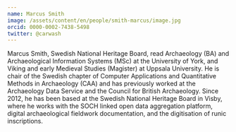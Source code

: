 ```yaml
---
name: Marcus Smith
image: /assets/content/en/people/smith-marcus/image.jpg
orcid: 0000-0002-7438-5498
twitter: @carwash
---
```

Marcus Smith, Swedish National Heritage Board, read Archaeology (BA) and Archaeological Information Systems (MSc) at the University of York, and Viking and early Medieval Studies (Magister) at Uppsala University. He is chair of the Swedish chapter of Computer Applications and Quantitative Methods in Archaeology (CAA) and has previously worked at the Archaeology Data Service and the Council for British Archaeology. Since 2012, he has been based at the Swedish National Heritage Board in Visby, where he works with the SOCH linked open data aggregation platform, digital archaeological fieldwork documentation, and the digitisation of runic inscriptions.
